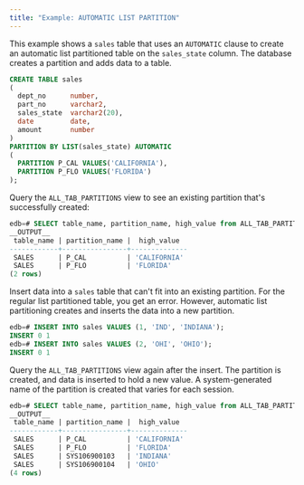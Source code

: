 ```yaml
---
title: "Example: AUTOMATIC LIST PARTITION"
---
```


<div id="example_automatic_list_partition" class="registered_link"></div>

This example shows a `sales` table that uses an `AUTOMATIC` clause to create an automatic list partitioned table on the `sales_state` column. The database creates a partition and adds data to a table.

```sql
CREATE TABLE sales
(
  dept_no      number,
  part_no      varchar2,
  sales_state  varchar2(20),
  date         date,
  amount       number
)
PARTITION BY LIST(sales_state) AUTOMATIC
(
  PARTITION P_CAL VALUES('CALIFORNIA'),
  PARTITION P_FLO VALUES('FLORIDA')
);
```

Query the `ALL_TAB_PARTITIONS` view to see an existing partition that's successfully created:

```sql
edb=# SELECT table_name, partition_name, high_value from ALL_TAB_PARTITIONS;
__OUTPUT__
 table_name | partition_name |  high_value
------------+----------------+--------------
 SALES      | P_CAL          | 'CALIFORNIA'
 SALES      | P_FLO          | 'FLORIDA'
(2 rows)
```

Insert data into a `sales` table that can't fit into an existing partition. For the regular list partitioned table, you get an error. However, automatic list partitioning creates and inserts the data into a new partition.

```sql
edb=# INSERT INTO sales VALUES (1, 'IND', 'INDIANA');
INSERT 0 1
edb=# INSERT INTO sales VALUES (2, 'OHI', 'OHIO');
INSERT 0 1
```

Query the `ALL_TAB_PARTITIONS` view again after the insert. The partition is created, and data is inserted to hold a new value. A system-generated name of the partition is created that varies for each session.

```sql
edb=# SELECT table_name, partition_name, high_value from ALL_TAB_PARTITIONS;
__OUTPUT__
 table_name | partition_name |  high_value
------------+----------------+--------------
 SALES      | P_CAL          | 'CALIFORNIA'
 SALES      | P_FLO          | 'FLORIDA'
 SALES      | SYS106900103   | 'INDIANA'
 SALES      | SYS106900104   | 'OHIO'
(4 rows)
```
